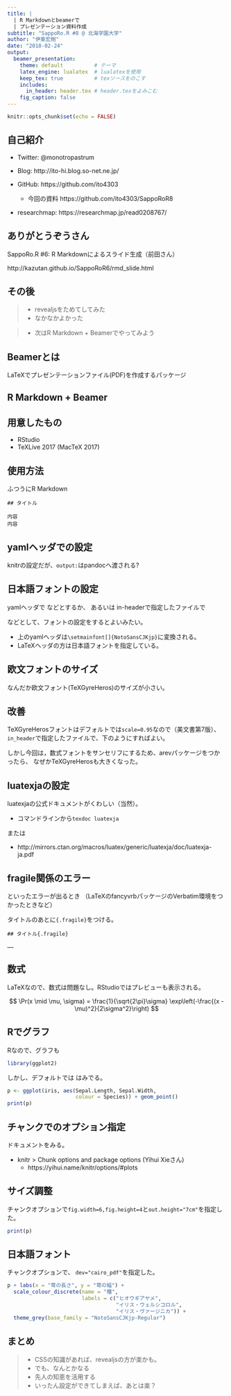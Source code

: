 ```yaml
---
title: |
  | R Markdownとbeamerで
  | プレゼンテーション資料作成
subtitle: "SappoRo.R #8 @ 北海学園大学"
author: "伊東宏樹"
date: "2018-02-24"
output:
  beamer_presentation:
    theme: default          # テーマ
    latex_engine: lualatex  # lualatexを使用
    keep_tex: true          # texソースをのこす
    includes:
      in_header: header.tex # header.texをよみこむ
    fig_caption: false
---
```


```r
knitr::opts_chunk$set(echo = FALSE)
```

## 自己紹介

- Twitter: @monotropastrum

- Blog: http://ito-hi.blog.so-net.ne.jp/

- GitHub: https://github.com/ito4303
    - \small 今回の資料 https://github.com/ito4303/SappoRoR8

- researchmap: https://researchmap.jp/read0208767/

## ありがとうぞうさん

\begin{center}
\includegraphics[width=6cm]{kazutan_SappoRoR8.png}
\end{center}

SappoRo.R #6: R Markdownによるスライド生成（前田さん）

http://kazutan.github.io/SappoRoR6/rmd_slide.html

## その後

>- \Large revealjsをためてしてみた
    - \Large なかなかよかった

>- \Large 次はR Markdown + Beamerでやってみよう

## Beamerとは

\Large LaTeXでプレゼンテーションファイル(PDF)を作成するパッケージ

## R Markdown + Beamer

\begin{center}
\includegraphics[width=9cm]{NewRmd.png}
\end{center}

<!--
## なぜR Markdown

- \Large RStudioで完結
- \Large 作業を自動化
- \Large コピー&ペーストを撲滅
-->

## 用意したもの

- \Large RStudio
- \Large TeXLive 2017 (MacTeX 2017)

## 使用方法{.fragile}

ふつうにR Markdown

```
## タイトル

内容
内容

```

<!--
## なやみどころのメモ

- LaTeXでの日本語フォントの設定
- 設定を書くところがいくつかあるが、この設定は何に対する設定?
    - knitr
    - pandoc
    - LaTeX
- Rから出力される図のサイズ
    - `fig.width`, `fig.height`, `out.width`, `out.height`
- Rから出力されるグラフィックの形式
    - `dev="pdf"`では日本語フォントが埋めこまれない
        - `dev="cairo_pdf"`ならOK
        - `dev="png"`で解像度をあげて(`dpi=200`)出力も
-->

## yamlヘッダでの設定{.fragile}
knitrの設定だが、`output:`はpandocへ渡される?

\begin{lstlisting}[basicstyle={\footnotesize\ttfamily}]
output:
  beamer_presentation:
    theme: default           # テーマ
    latex_engine: lualatex   # lualatexを使用
    keep_tex: true           # TeXソースをのこす
    includes:
      in_header: header.tex  # header.texをよみこむ
    fig_caption: false
\end{lstlisting}

<!--
## header.tex
LaTeXへの設定
```
\usepackage{arev}
\usefonttheme[onlymath]{serif}
\usepackage{fontspec}
\setmainfont{TeXGyreHeros}
\setsansfont{TeXGyreHeros}
\setmonofont{NotoSansMonoCJKjp}

%% Japanese font
\usepackage{luatexja-otf}
\usepackage[match,deluxe,expert,noto-otf]{luatexja-preset}
\renewcommand{\kanjifamilydefault}{\gtdefault}
```
-->

## 日本語フォントの設定{.fragile}

yamlヘッダで
\begin{lstlisting}
mainfont: NotoSansCJKjp
\end{lstlisting}
などとするか、
あるいは
in-headerで指定したファイルで
\begin{lstlisting}[language=TeX]
\usepackage{luatexja-otf}
\usepackage[match,deluxe,expert,noto-otf]{luatexja-preset}
\renewcommand{\kanjifamilydefault}{\gtdefault}
\end{lstlisting}
などとして、フォントの設定をするとよいみたい。

- 上のyamlヘッダは`\setmainfont[]{NotoSansCJKjp}`に変換される。
- LaTeXヘッダの方は日本語フォントを指定している。

## 欧文フォントのサイズ

なんだか欧文フォント(TeXGyreHeros)のサイズが小さい。

\begin{center}
\fbox{\includegraphics{without-arev.pdf}}
\end{center}



## 改善{.fragile}

TeXGyreHerosフォントはデフォルトでは`scale=0.95`なので（美文書第7版）、
`in_header`で指定したファイルで、下のようにすればよい。
\begin{lstlisting}[language=TeX]
\setmainfont[Scale=1.0]{TeXGyreHeros}
\setsansfont[Scale=1.0]{TeXGyreHeros}
\end{lstlisting}

\begin{center}
\fbox{\includegraphics{with-arev.pdf}}
\end{center}

しかし今回は，数式フォントをサンセリフにするため、arevパッケージをつかったら、
なぜかTeXGyreHerosも大きくなった。




## luatexjaの設定

luatexjaの公式ドキュメントがくわしい（当然）。

- コマンドラインから`texdoc luatexja`

または

- http://mirrors.ctan.org/macros/luatex/generic/luatexja/doc/luatexja-ja.pdf

## fragile関係のエラー{.fragile}

\begin{Verbatim}[frame=single,fontsize=\footnotesize]
! Illegal parameter number in definition of \beamer@doifinframe.
\end{Verbatim}
といったエラーが出るとき
（LaTeXのfancyvrbパッケージのVerbatim環境をつかったときなど）

タイトルのあとに`{.fragile}`をつける。
```
## タイトル{.fragile}

……

```

## 数式{.fragile}

LaTeXなので、数式は問題なし。RStudioではプレビューも表示される。

\begin{lstlisting}[language=TeX]
$$ \Pr(x \mid \mu, \sigma) =
\frac{1}{\sqrt{2\pi}\sigma}
\exp\left(-\frac{(x - \mu)^2}{2\sigma^2}\right) $$
\end{lstlisting}

$$ \Pr(x \mid \mu, \sigma) =
\frac{1}{\sqrt{2\pi}\sigma}
\exp\left(-\frac{(x - \mu)^2}{2\sigma^2}\right) $$

## Rでグラフ

Rなので、グラフも
```r
library(ggplot2)
```

しかし、デフォルトでは はみでる。
```r
p <- ggplot(iris, aes(Sepal.Length, Sepal.Width,
                      colour = Species)) + geom_point()
print(p)
```

## チャンクでのオプション指定

ドキュメントをみる。

- knitr > Chunk options and package options (Yihui Xieさん)
    - https://yihui.name/knitr/options/#plots

## サイズ調整
チャンクオプションで`fig.width=6,fig.height=4`と`out.height="7cm"`を指定した。
```r
print(p)
```


## 日本語フォント
チャンクオプションで、 `dev="cairo_pdf"`を指定した。
```r
p + labs(x = "萼の長さ", y = "萼の幅") +
  scale_colour_discrete(name = "種",
                        labels = c("ヒオウギアヤメ", 
                                   "イリス・ウェルシコロル",
                                   "イリス・ヴァージニカ")) +
  theme_grey(base_family = "NotoSansCJKjp-Regular")
```

## まとめ
>- \Large CSSの知識があれば、revealjsの方が楽かも。
>- \Large でも、なんとかなる
>- \Large 先人の知恵を活用する
>- \Large いったん設定ができてしまえば、あとは楽？



